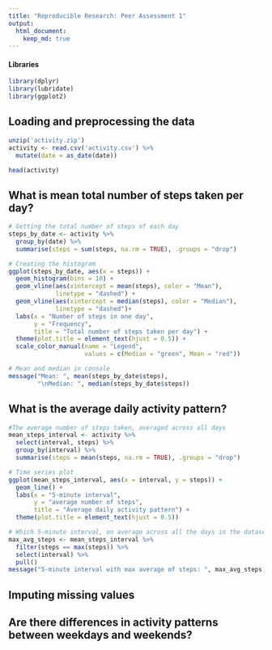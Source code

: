 ```yaml
---
title: "Reproducible Research: Peer Assessment 1"
output: 
  html_document:
    keep_md: true
---
```


#### Libraries
```r
library(dplyr)
library(lubridate)
library(ggplot2)
```

## Loading and preprocessing the data
```r
unzip('activity.zip')
activity <- read.csv('activity.csv') %>%
  mutate(date = as_date(date))

head(activity)
```

## What is mean total number of steps taken per day?
```r
# Getting the total number of steps of each day
steps_by_date <- activity %>%
  group_by(date) %>%
  summarise(steps = sum(steps, na.rm = TRUE), .groups = "drop")

# Creating the histogram
ggplot(steps_by_date, aes(x = steps)) +
  geom_histogram(bins = 10) +
  geom_vline(aes(xintercept = mean(steps), color = "Mean"),
             linetype = "dashed") +
  geom_vline(aes(xintercept = median(steps), color = "Median"),
             linetype = "dashed")+
  labs(x = "Number of steps in one day",
       y = "Frequency",
       title = "Total number of steps taken per day") + 
  theme(plot.title = element_text(hjust = 0.5)) +
  scale_color_manual(name = "Legend", 
                     values = c(Median = "green", Mean = "red"))

# Mean and median in console
message("Mean: ", mean(steps_by_date$steps), 
        "\nMedian: ", median(steps_by_date$steps))
```

## What is the average daily activity pattern?
```r
#The average number of steps taken, averaged across all days 
mean_steps_interval <- activity %>%
  select(interval, steps) %>%
  group_by(interval) %>%
  summarise(steps = mean(steps, na.rm = TRUE), .groups = "drop")

# Time series plot
ggplot(mean_steps_interval, aes(x = interval, y = steps)) +
  geom_line() +
  labs(x = "5-minute interval",
       y = "average number of steps",
       title = "Average daily activity pattern") +
  theme(plot.title = element_text(hjust = 0.5))

# Which 5-minute interval, on average across all the days in the dataset, contains the maximum number of steps?
max_avg_steps <- mean_steps_interval %>%
  filter(steps == max(steps)) %>%
  select(interval) %>%
  pull()
message("5-minute interval with max average of steps: ", max_avg_steps)

```


## Imputing missing values



## Are there differences in activity patterns between weekdays and weekends?
